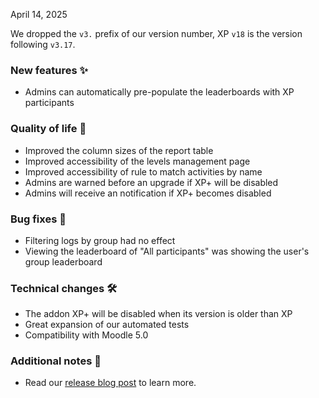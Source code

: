 
<ReleaseDate>April 14, 2025</ReleaseDate>

We dropped the `v3.` prefix of our version number, XP `v18` is the version following `v3.17`.

<h3>New features ✨</h3>

- Admins can automatically pre-populate the leaderboards with XP participants

<h3>Quality of life 💪</h3>

- Improved the column sizes of the report table
- Improved accessibility of the levels management page
- Improved accessibility of rule to match activities by name
- Admins are warned before an upgrade if XP+ will be disabled
- Admins will receive an notification if XP+ becomes disabled

<h3>Bug fixes 🐛</h3>

- Filtering logs by group had no effect
- Viewing the leaderboard of "All participants" was showing the user's group leaderboard

<h3>Technical changes 🛠</h3>

- The addon XP+ will be disabled when its version is older than XP
- Great expansion of our automated tests
- Compatibility with Moodle 5.0

<h3>Additional notes 👀</h3>

- Read our [release blog post](https://www.levelup.plus/blog/xp-release-18/) to learn more.
